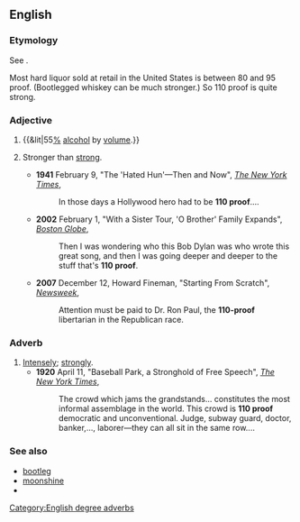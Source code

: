 ==English==

===Etymology===
See {{term|proof}}.

Most hard liquor sold at retail in the United States is between 80 and 95 proof. (Bootlegged whiskey can be much stronger.) So 110 proof is quite strong.

===Adjective===
{{en-adj|pos=110 [[proof]]|-}}

# {{US}} {{&lit|55[[percent|%]] [[alcohol]] by [[volume]].}}
# {{idiomatic}} Stronger than [[strong]].
#* '''1941''' February 9, "The 'Hated Hun'—Then and Now", ''[[w:The New York Times|The New York Times]]'',<!--Google snippet only; not verified-->
#*: In those days a Hollywood hero had to be '''110 proof'''....
#* '''2002''' February 1, "With a Sister Tour, 'O Brother' Family Expands", ''[[w:Boston Globe|Boston Globe]]'',<!--Google snippet only; not verified-->
#*: Then I was wondering who this Bob Dylan was who wrote this great song, and then I was going deeper and deeper to the stuff that's '''110 proof'''.
#* '''2007''' December 12, Howard Fineman, "Starting From Scratch", [[w:Newsweek|''Newsweek'']],
#*: Attention must be paid to Dr. Ron Paul, the '''110-proof''' libertarian in the Republican race.

===Adverb===
{{en-adv|-|pos=110 [[proof]]}}

# [[intensely|Intensely]]; [[strongly]].[[Category:English degree adverbs]]
#* '''1920''' April 11, "Baseball Park, a Stronghold of Free Speech", ''[[w:The New York Times|The New York Times]]'',
#*: The crowd which jams the grandstands... constitutes the most informal assemblage in the world. This crowd is '''110 proof''' democratic and unconventional. Judge, subway guard, doctor, banker,..., laborer—they can all sit in the same row....

===See also===
* [[bootleg]]
* [[moonshine]]
*{{R:OneLook}}